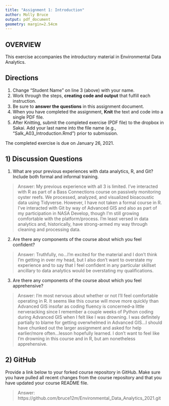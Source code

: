 ```yaml
---
title: "Assignment 1: Introduction"
author: Molly Bruce
output: pdf_document
geometry: margin=2.54cm
---
```


## OVERVIEW

This exercise accompanies the introductory material in Environmental Data Analytics. 

## Directions
1. Change "Student Name" on line 3 (above) with your name.
3. Work through the steps, **creating code and output** that fulfill each instruction.
4. Be sure to **answer the questions** in this assignment document.
6. When you have completed the assignment, **Knit** the text and code into a single PDF file.
8. After Knitting, submit the completed exercise (PDF file) to the dropbox in Sakai. Add your last name into the file name (e.g., "Salk_A03_Introduction.Rmd") prior to submission.

The completed exercise is due on January 26, 2021.

## 1) Discussion Questions

1. What are your previous experiences with data analytics, R, and Git? Include both formal and informal training.

> Answer: My previous experience with all 3 is limited. I've interacted with R as part of a Bass Connections course on passively monitoring oyster reefs. We processed, analyzed, and visualized bioacoustic data using Tidyverse. However, I have not taken a formal course in R. I've interacted with Git by way of Advanced GIS and also as part of my participation in NASA Develop, though I'm still growing comfortable with the platform/process. I'm least versed in data analytics and, historically, have strong-armed my way through cleaning and processing data.

2. Are there any components of the course about which you feel confident?

> Answer: Truthfully, no...I'm excited for the material and I don't think I'm getting in over my head, but I also don't want to overstate my experience and to say that I feel confident in any particular skillset ancillary to data analytics would be overstating my qualifications. 

3. Are there any components of the course about which you feel apprehensive?

> Answer: I'm most nervous about whether or not I'll feel comfortable operating in R. It seems like this course will move more quickly than Advanced GIS insofar as coding fluency is concerned--a little nerveracking since I remember a couple weeks of Python coding during Advanced GIS when I felt like I was drowning. I was definitely partially to blame for getting overwhelmed in Advanced GIS...I should have chunked out the larger assignment and asked for help earlier/more often...lesson hopefully learned. I don't want to feel like I'm drowning in this course and in R, but am nonetheless apprehensive.

## 2) GitHub

Provide a link below to your forked course repository in GitHub. Make sure you have pulled all recent changes from the course repository  and that you have updated your course README file. 

> Answer: https://github.com/bruce12m/Environmental_Data_Analytics_2021.git


